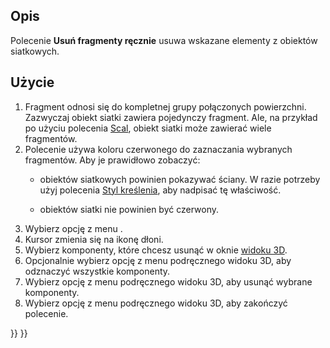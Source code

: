 <languages/>

{{Docnav/pl
|[[Mesh_RemoveComponents/pl|Usuń elementy]]
|[[Mesh_Segmentation/pl|Utwórz segmenty siatki]]
|[[Mesh_Workbench/pl|środowisko pracy Siatka]]
|IconL=Mesh_RemoveComponents.svg
|IconR=Mesh_Segmentation.svg
|IconC=Workbench_Mesh.svg
}}

{{GuiCommand/pl
|Name=Mesh RemoveCompByHand
|Name/pl=Siatka: Usuń elementy Interaktywnie
|MenuLocation=Siatki → Usuń elementy ręcznie ...
|Workbenches=[[Mesh_Workbench/pl|Siatka]]
|SeeAlso=[[Mesh_RemoveComponents/pl|Usuń elementy]], [[Arch_SplitMesh/pl|Podziel siatkę]]
}}

==Opis==

Polecenie '''Usuń fragmenty ręcznie''' usuwa wskazane elementy z obiektów siatkowych.

==Użycie==

# Fragment odnosi się do kompletnej grupy połączonych powierzchni. Zazwyczaj obiekt siatki zawiera pojedynczy fragment. Ale, na przykład po użyciu polecenia [[Mesh_Merge/pl|Scal]], obiekt siatki może zawierać wiele fragmentów.
# Polecenie używa koloru czerwonego do zaznaczania wybranych fragmentów. Aby je prawidłowo zobaczyć:
#* {{PropertyView|Tryb wyświetlania}} obiektów siatkowych powinien pokazywać ściany. W razie potrzeby użyj polecenia [[Std_DrawStyle/pl|Styl kreślenia]], aby nadpisać tę właściwość.
#* {{PropertyView|Kolor kształtu}} obiektów siatki nie powinien być czerwony.
# Wybierz opcję z menu {{MenuCommand|Siatki → [[Image:Mesh_RemoveCompByHand.svg|16px]] Usuń fragmenty ręcznie ...}}.
# Kursor zmienia się na ikonę dłoni.
# Wybierz komponenty, które chcesz usunąć w oknie [[3D_view/pl|widoku 3D]].
# Opcjonalnie wybierz opcję {{MenuCommand|Wyczyść zaznaczone powierzchnie}} z menu podręcznego widoku 3D, aby odznaczyć wszystkie komponenty.
# Wybierz opcję {{MenuCommand|Usuń zaznaczone powierzchnie}} z menu podręcznego widoku 3D, aby usunąć wybrane komponenty.
# Wybierz opcję {{MenuCommand|Opuść tryb usuwania}} z menu podręcznego widoku 3D, aby zakończyć polecenie.


{{Docnav/pl
|[[Mesh_RemoveComponents/pl|Usuń elementy]]
|[[Mesh_Segmentation/pl|Utwórz segmenty siatki]]
|[[Mesh_Workbench/pl|środowisko pracy Siatka]]
|IconL=Mesh_RemoveComponents.svg
|IconR=Mesh_Segmentation.svg
|IconC=Workbench_Mesh.svg
}}

{{Mesh Tools navi{{#translation:}}}}
{{Userdocnavi{{#translation:}}}}
{{clear}}